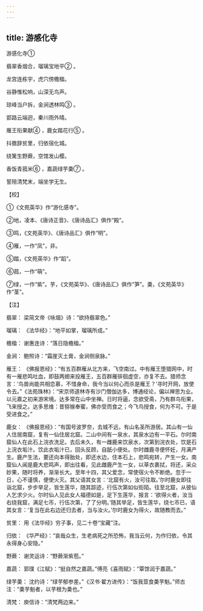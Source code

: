 ```yaml
---
---
---
```

title: 游感化寺
---



游感化寺①


翡翠香烟合，瑠璃宝地平② 。

龙宫连栋宇，虎穴傍檐楹。

谷静惟松响，山深无鸟声。

琼峰当户拆，金涧透林鸣③ 。

郢路云端迥，秦川雨外晴。

雁王衔果献④ ，鹿女踏花行⑤ 。

抖擞辞贫里，归依宿化城。

绕篱生野蕨，空馆发山樱。

香饭青菰米⑥ ，嘉蔬绿芋羮⑦ 。

誓陪清梵末，端坐学无生。

【校】

①《文苑英华》作“游化感寺”。

②地，凌本、《唐诗正音》、《唐诗品汇》俱作“殿”。

③鸣，《文苑英华》、《唐诗品汇》俱作“明”。

④雁，一作“凤”，非。

⑤踏，《文苑英华》作“蹈”。

⑥菰，一作“萌”。

⑦绿，一作“紫”。芋，《文苑英华》、《唐诗品汇》俱作“笋”。羮，《文苑英华》作“茎”。

【注】

翡翠： 梁简文帝《咏烟》诗：“欲持翡翠色。”

瑠璃： 《法华经》：“地平如掌，瑠璃所成。”

檐楹： 谢惠连诗：“落日隐檐楹。”

金涧： 鲍照诗：“霜崖灭土膏，金涧侧泉脉。”

雁王： 《佛报恩经》：“有五百群雁从北方来，飞空南过。中有雁王堕猎网中，时有一雁悲鸣吐血，即鼓两翅来投雁王，五百群雁徘徊虚空，亦复不去。猎师念言：‘鸟兽尚能共相恋慕，不惜身命，我今当以何心而杀是雁王？’寻时开网，放使令去。”《法苑珠林》：“宋京师道林寺有沙门僧伽达多，博通经论，偏以禅思为业。以元嘉之初来游宋境。达多常在山中坐禅。日时将逼，念欲受斋，乃有群鸟衔果，飞来授之。达多思维：昔猕猴奉蜜，佛亦受而食之；今飞鸟授食，何为不可。于是受进食之。”

鹿女： 《佛报恩经》：“有国号波罗奈，去城不远，有山名圣所游居。其山有一仙人住居南窟，复有一仙住居北窟。二山中间有一泉水，其泉水边有一平石。尔时南窟仙人在此石上浣衣洗足。去后未久，有一雌鹿来饮泉水，次第到浣衣处，饮是石上浣衣垢汁。饮此衣垢汁已，回头反顾，自舐小便处。尔时雌鹿寻便怀妊，月满产生。鹿产生法，要还向本得胎处，即还水边，住本石上，悲鸣宛转，产生一女。南窟仙人闻是鹿大悲鸣声，即出往看，见此雌鹿产生一女，以草衣裹拭，将还，采众妙果，随时将养，渐渐长大。至年十四，其父爱念，常使宿火令不断绝。忽于一日，心不谨慎，便使火灭。其父语其女言：‘北窟有火，汝可往取。’尔时鹿女即往诣北窟，步步举足，皆生莲华，随其踪迹，行伍次第如似街陌。往至北窟，从彼仙人乞求少火。尔时仙人见此女人福德如是，足下生莲华，报言：‘欲得火者，汝当右绕我窟，满足七帀，行伍次第，了了分明。’随其举足，皆生莲华，绕七帀已，语其女言：‘复当在此右边还归去者，当与汝火。’尔时鹿女为得火，故随教而去。”

贫里： 用《法华经》穷子事，见二十卷“宝藏”注。

归依： 《华严经》：“哀哉众生，生老病死之所恐怖，我当云何，为作归依，令其永得身心安隐。”

野蕨： 谢灵运诗：“野蕨渐紫苞。”

嘉蔬： 郭璞《江赋》：“挺自然之嘉蔬。”傅亮《喜雨赋》：“覃馀润于嘉蔬。”

绿芋羮： 沈约诗：“绿芋郁参差。”《汉书·翟方进传》：“饭我荳食羮芋魁。”师古注：“羮芋魁者，以芋根为羮也。”

清梵： 庾信诗：“清梵两边来。”